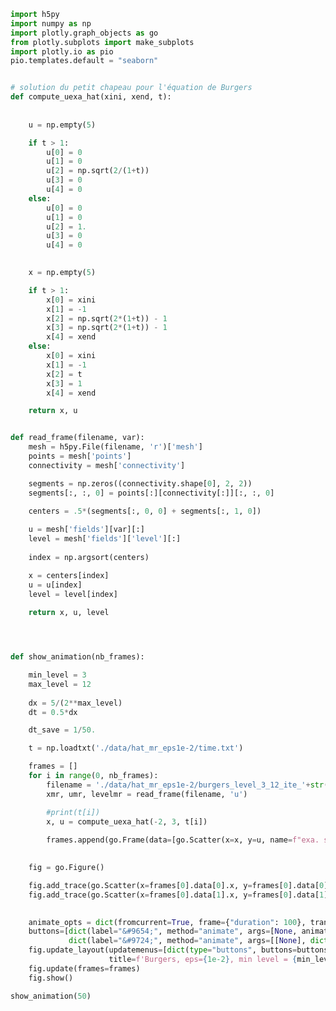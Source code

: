 ```python
import h5py
import numpy as np
import plotly.graph_objects as go
from plotly.subplots import make_subplots
import plotly.io as pio
pio.templates.default = "seaborn"


# solution du petit chapeau pour l'équation de Burgers
def compute_uexa_hat(xini, xend, t):
    
    
    u = np.empty(5)

    if t > 1:
        u[0] = 0
        u[1] = 0
        u[2] = np.sqrt(2/(1+t))
        u[3] = 0
        u[4] = 0
    else:
        u[0] = 0
        u[1] = 0
        u[2] = 1.
        u[3] = 0
        u[4] = 0

    
    x = np.empty(5)

    if t > 1:
        x[0] = xini
        x[1] = -1
        x[2] = np.sqrt(2*(1+t)) - 1
        x[3] = np.sqrt(2*(1+t)) - 1
        x[4] = xend
    else:
        x[0] = xini
        x[1] = -1
        x[2] = t
        x[3] = 1
        x[4] = xend

    return x, u 


def read_frame(filename, var):
    mesh = h5py.File(filename, 'r')['mesh']
    points = mesh['points']
    connectivity = mesh['connectivity']

    segments = np.zeros((connectivity.shape[0], 2, 2))
    segments[:, :, 0] = points[:][connectivity[:]][:, :, 0]

    centers = .5*(segments[:, 0, 0] + segments[:, 1, 0])
    
    u = mesh['fields'][var][:]
    level = mesh['fields']['level'][:]
    
    index = np.argsort(centers)

    x = centers[index]    
    u = u[index]
    level = level[index]
    
    return x, u, level




def show_animation(nb_frames):

    min_level = 3
    max_level = 12
    
    dx = 5/(2**max_level)
    dt = 0.5*dx

    dt_save = 1/50.

    t = np.loadtxt('./data/hat_mr_eps1e-2/time.txt')

    frames = []
    for i in range(0, nb_frames):
        filename = './data/hat_mr_eps1e-2/burgers_level_3_12_ite_'+str(i)+'.h5'
        xmr, umr, levelmr = read_frame(filename, 'u')

        #print(t[i])        
        x, u = compute_uexa_hat(-2, 3, t[i])
        
        frames.append(go.Frame(data=[go.Scatter(x=x, y=u, name=f"exa. sol. (t = {t[i]:.5f})"), go.Scatter(x=xmr, y=umr, name="MR sol.")]))
                      

    fig = go.Figure()

    fig.add_trace(go.Scatter(x=frames[0].data[0].x, y=frames[0].data[0].y, name=f"exa. sol. (t = {t[0]:.5f})"))
    fig.add_trace(go.Scatter(x=frames[0].data[1].x, y=frames[0].data[1].y, mode='markers', name="MR sol. "))

    
    animate_opts = dict(fromcurrent=True, frame={"duration": 100}, transition={"duration": 0})
    buttons=[dict(label="&#9654;", method="animate", args=[None, animate_opts]),
             dict(label="&#9724;", method="animate", args=[[None], dict(mode="immediate")])]
    fig.update_layout(updatemenus=[dict(type="buttons", buttons=buttons, direction="left", x=0.5, y=-0.1)], 
                      title=f'Burgers, eps={1e-2}, min level = {min_level}, max level ={max_level}', height=650, legend=dict( font=dict(size=16), x=0.01, y=0.97, bgcolor='rgba(0,0,0,0)', tracegroupgap=250, groupclick="toggleitem"), width=1000)
    fig.update(frames=frames)
    fig.show()

show_animation(50)    
```